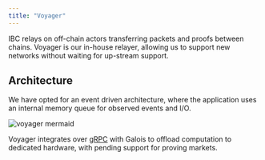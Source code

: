 ```yaml
---
title: "Voyager"
---
```


IBC relays on off-chain actors transferring packets and proofs between chains. Voyager is our in-house relayer, allowing us to support new networks without waiting for up-stream support.

## Architecture

We have opted for an event driven architecture, where the application uses an internal memory queue for observed events and I/O.

![voyager mermaid](../../../../assets/images/voyager.svg)

Voyager integrates over [gRPC](https://grpc.io/) with Galois to offload computation to dedicated hardware, with pending support for proving markets.
